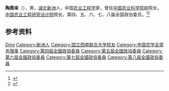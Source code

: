 '''陶鼎来'''（{{bd|1920年|9月|}}），男，[[湖北|湖北]][[新洲县|新洲]]人，中国[[农业工程学|农业工程学]]家，曾任[[中国农业科学院|中国农业科学院]]副院长，[[中国农业工程研究设计院|中国农业工程研究设计院]]院长，第四、五、六、七、八届全国政协委员。<ref>{{Cite book|title=历届全国政协委员人名辞典|author=|publisher=中国国际广播出版社|year=1996|isbn=9787507813746|location=北京|pages=286}}</ref><ref>{{Cite book|title=中华人民共和国职官志|author=何虎生, 李耀东, 向常福主编|publisher=中国社会出版社|year=2003|isbn=9787800883934|location=北京|pages=}}</ref>

== 参考资料 ==
{{reflist}}

{{中国人物小作品}}
{{Navboxes
| title  = 陶鼎来在[[中国农学会|中国农学会]]的职务
| list1  =
{{中国农学会第三届理事会}}
{{中国农学会第四届理事会}}
}}

{{Authority control}}
{{DEFAULTSORT:Tao陶}}
[[Category:陶姓|Ding]]
[[Category:新洲人|Category:新洲人]]
[[Category:国立西南联合大学校友|Category:国立西南联合大学校友]]
[[Category:中国农学会常务理事|Category:中国农学会常务理事]]
[[Category:第四屆全國政協委員|Category:第四屆全國政協委員]]
[[Category:第五屆全國政協委員|Category:第五屆全國政協委員]]
[[Category:第六屆全國政協委員|Category:第六屆全國政協委員]]
[[Category:第七屆全國政協委員|Category:第七屆全國政協委員]]
[[Category:第八屆全國政協委員|Category:第八屆全國政協委員]]